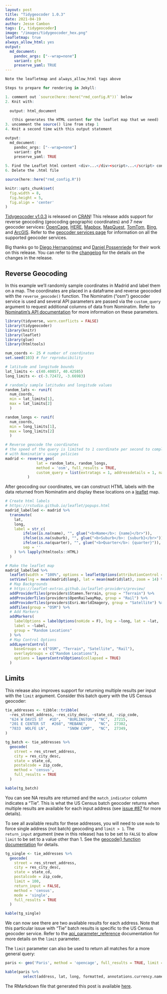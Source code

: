 ```yaml
---
layout: post
title: "Tidygeocoder 1.0.3"
date: 2021-04-19
author: Jesse Cambon
tags: [r, tidygeocoder]
image: "/images/tidygeocoder_hex.png"
leafletmap: true
always_allow_html: yes
output: 
  md_document:
    pandoc_args: ["--wrap=none"]
    variant: gfm
    preserve_yaml: TRUE
---
```


```r
Note the leafletmap and always_allow_html tags above

Steps to prepare for rendering in Jekyll:

1. comment out `source(here::here("rmd_config.R"))` below
2. Knit with:
  
  output: html_document

   (this generates the HTML content for the leaflet map that we need)
3. uncomment the source() line from step 1
4. Knit a second time with this output statement

output: 
  md_document:
    pandoc_args: ["--wrap=none"]
    variant: gfm
    preserve_yaml: TRUE 
    
5. Find the Leaflet html content <div>...</div><script>...</script> content and paste it into the .md file.
6. Delete the .html file
```

```r
source(here::here("rmd_config.R"))

knitr::opts_chunk$set(
  fig.width = 8,
  fig.height = 5,
  fig.align = 'center'
)
```

[Tidygeocoder v1.0.3](https://jessecambon.github.io/tidygeocoder/) is released on  [CRAN](https://cran.r-project.org/package=tidygeocoder)! This release adds support for reverse geocoding (geocoding geographic coordinates) and 7 new geocoder services: [OpenCage](https://opencagedata.com/), [HERE](https://developer.here.com/products/geocoding-and-search), [Mapbox](https://docs.mapbox.com/api/search/),  [MapQuest](https://developer.mapquest.com/documentation/geocoding-api/), [TomTom](https://developer.tomtom.com/search-api/search-api-documentation/geocoding), [Bing](https://docs.microsoft.com/en-us/bingmaps/rest-services/locations/), and [ArcGIS](https://developers.arcgis.com/rest/geocode/api-reference/overview-world-geocoding-service.htm). Refer to the [geocoder services page](https://jessecambon.github.io/tidygeocoder/articles/geocoder_services.html) for information on all the supported geocoder services.

Big thanks go to [Diego Hernangómez](https://github.com/dieghernan) and [Daniel Possenriede](https://github.com/dpprdan) for their work on this release. You can refer to the [changelog](https://jessecambon.github.io/tidygeocoder/news/index.html) for the details on the changes in the release.

## Reverse Geocoding

In this example we'll randomly sample coordinates in Madrid and label them on a map. The coordinates are placed in a dataframe and reverse geocoded with the `reverse_geocode()` function. The Nominatim ("osm") geocoder service is used and several API parameters are passed via the `custom_query` argument to request additional columns of data from Nominatim. Refer to [Nominatim's API documentation](https://nominatim.org/release-docs/latest/api/Reverse/) for more information on these parameters.


```r
library(tidyverse, warn.conflicts = FALSE)
library(tidygeocoder)
library(knitr)
library(leaflet)
library(glue)
library(htmltools)

num_coords <- 25 # number of coordinates
set.seed(103) # for reproducibility

# latitude and longitude bounds
lat_limits <- c(40.40857, 40.42585)
long_limits <- c(-3.72472, -3.66983)

# randomly sample latitudes and longitude values
random_lats <- runif(
  num_coords, 
  min = lat_limits[1], 
  max = lat_limits[2]
  )

random_longs <- runif(
  num_coords, 
  min = long_limits[1], 
  max = long_limits[2]
  )

# Reverse geocode the coordinates
# the speed of the query is limited to 1 coordinate per second to comply
# with Nominatim's usage policies
madrid <- reverse_geo(
              lat = random_lats, random_longs, 
              method = 'osm', full_results = TRUE,
              custom_query = list(extratags = 1, addressdetails = 1, namedetails = 1)
          )
```

After geocoding our coordinates, we can construct HTML labels with the data returned from Nominatim and display these locations on a [leaflet](http://rstudio.github.io/leaflet/) map.

```r
# Create html labels
# https://rstudio.github.io/leaflet/popups.html
madrid_labelled <- madrid %>%
  transmute(
    lat, 
    long, 
    label = str_c(
        ifelse(is.na(name), "", glue("<b>Name</b>: {name}</br>")),
        ifelse(is.na(suburb), "", glue("<b>Suburb</b>: {suburb}</br>")),
        ifelse(is.na(quarter), "", glue("<b>Quarter</b>: {quarter}")),
        sep = ''
    ) %>% lapply(htmltools::HTML)
  )

# Make the leaflet map
madrid_labelled %>% 
  leaflet(width = "100%", options = leafletOptions(attributionControl = FALSE)) %>%
  setView(lng = mean(madrid$long), lat = mean(madrid$lat), zoom = 14) %>%
  # Map Backgrounds
  # https://leaflet-extras.github.io/leaflet-providers/preview/
  addProviderTiles(providers$Stamen.Terrain, group = "Terrain") %>%
  addProviderTiles(providers$OpenRailwayMap, group = "Rail") %>%
  addProviderTiles(providers$Esri.WorldImagery, group = "Satellite") %>%
  addTiles(group = "OSM") %>%
  # Add Markers
  addMarkers(
    labelOptions = labelOptions(noHide = F), lng = ~long, lat = ~lat,
    label = ~label,
    group = "Random Locations"
  ) %>%
  # Map Control Options
  addLayersControl(
    baseGroups = c("OSM", "Terrain", "Satellite", "Rail"),
    overlayGroups = c("Random Locations"),
    options = layersControlOptions(collapsed = TRUE)
  )
```

## Limits

This release also improves support for returning multiple results per input with the `limit` argument. Consider this batch query with the US Census geocoder:

```r
tie_addresses <- tibble::tribble(
  ~res_street_address, ~res_city_desc, ~state_cd, ~zip_code,
  "624 W DAVIS ST   #1D",   "BURLINGTON", "NC",  27215,
  "201 E CENTER ST   #268", "MEBANE",     "NC",  27302,
  "7833  WOLFE LN",         "SNOW CAMP",  "NC",  27349,
)

tg_batch <- tie_addresses %>%
  geocode(
    street = res_street_address,
    city = res_city_desc,
    state = state_cd,
    postalcode = zip_code,
    method = 'census', 
    full_results = TRUE
  )
```
```r
kable(tg_batch)
```

You can see NA results are returned and the `match_indicator` column indicates a "Tie". This is what the US Census batch geocoder returns when multiple results are available for each input address (see [issue #87](https://github.com/jessecambon/tidygeocoder/issues/87) for more details). 

To see all available results for these addresses, you will need to use `mode` to force single address (not batch) geocoding and `limit > 1`. The `return_input` argument (new in this release) has to be set to `FALSE` to allow `limit` to be set to a value other than 1. See the [geocode() function documentation](https://jessecambon.github.io/tidygeocoder/reference/geocode.html) for details.

```r
tg_single <- tie_addresses %>%
  geocode(
    street = res_street_address,
    city = res_city_desc,
    state = state_cd,
    postalcode = zip_code,
    limit = 100,
    return_input = FALSE,
    method = 'census', 
    mode = 'single',
    full_results = TRUE
  )
```
```r
kable(tg_single)
```

We can now see there are two available results for each address. Note that this particular issue with "Tie" batch results is specific to the US Census geocoder service. Refer to the [api_parameter_reference](https://jessecambon.github.io/tidygeocoder/reference/api_parameter_reference.html) documentation for more details on the `limit` parameter.

The `limit` parameter can also be used to return all matches for a more general query:

```r
paris <- geo('Paris', method = 'opencage', full_results = TRUE, limit = 10)
```
```r
kable(paris %>%
        select(address, lat, long, formatted, annotations.currency.name))
```

The RMarkdown file that generated this post is available [here](https://github.com/jessecambon/jessecambon.github.io/blob/main/_posts/2021-04-19-tidygeocoder-1-0-3.Rmd).

